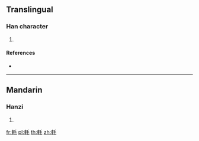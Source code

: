 {{character info/new}}
==Translingual==

===Han character===
{{Han char|rn=159|rad=車|as=04|sn=11|four=52014|canj=JJHQU}}

# {{defn|Han|sort=車04}}

====References====
* {{Han ref|kx=1240.250|dkj=38212|dj=1716.200|hdz=53518.030|uh=8EDE|ud=36574|bh=D7DC|bd=55260}}

----

==Mandarin==

===Hanzi===
{{cmn-hanzi|pin=[[máo]] ([[mao2]])|wg=mao<sup>2</sup>}}

# {{defn|lang=cmn|sort=車04}}

[[fr:軞]]
[[pl:軞]]
[[th:軞]]
[[zh:軞]]